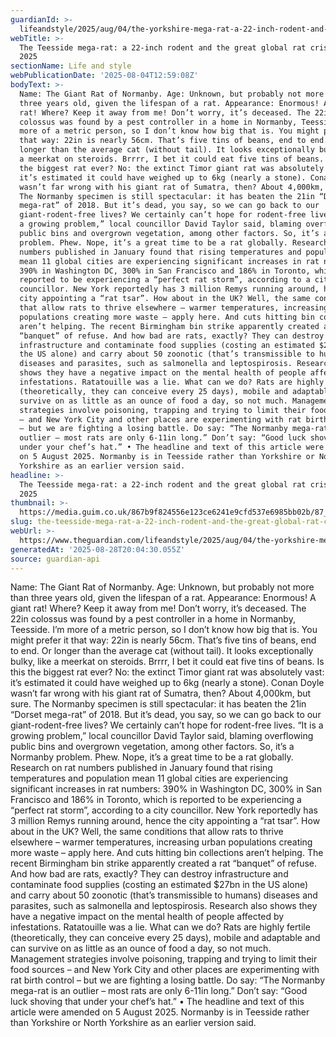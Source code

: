 ```yaml
---
guardianId: >-
  lifeandstyle/2025/aug/04/the-yorkshire-mega-rat-a-22-inch-rodent-and-the-great-global-rat-crisis-of-2025
webTitle: >-
  The Teesside mega-rat: a 22-inch rodent and the great global rat crisis of
  2025
sectionName: Life and style
webPublicationDate: '2025-08-04T12:59:08Z'
bodyText: >-
  Name: The Giant Rat of Normanby. Age: Unknown, but probably not more than
  three years old, given the lifespan of a rat. Appearance: Enormous! A giant
  rat! Where? Keep it away from me! Don’t worry, it’s deceased. The 22in
  colossus was found by a pest controller in a home in Normanby, Teesside. I’m
  more of a metric person, so I don’t know how big that is. You might prefer it
  that way: 22in is nearly 56cm. That’s five tins of beans, end to end. Or
  longer than the average cat (without tail). It looks exceptionally bulky, like
  a meerkat on steroids. Brrrr, I bet it could eat five tins of beans. Is this
  the biggest rat ever? No: the extinct Timor giant rat was absolutely vast:
  it’s estimated it could have weighed up to 6kg (nearly a stone). Conan Doyle
  wasn’t far wrong with his giant rat of Sumatra, then? About 4,000km, but sure.
  The Normanby specimen is still spectacular: it has beaten the 21in “Dorset
  mega-rat” of 2018. But it’s dead, you say, so we can go back to our
  giant-rodent-free lives? We certainly can’t hope for rodent-free lives. “It is
  a growing problem,” local councillor David Taylor said, blaming overflowing
  public bins and overgrown vegetation, among other factors. So, it’s a Normanby
  problem. Phew. Nope, it’s a great time to be a rat globally. Research on rat
  numbers published in January found that rising temperatures and population
  mean 11 global cities are experiencing significant increases in rat numbers:
  390% in Washington DC, 300% in San Francisco and 186% in Toronto, which is
  reported to be experiencing a “perfect rat storm”, according to a city
  councillor. New York reportedly has 3 million Remys running around, hence the
  city appointing a “rat tsar”. How about in the UK? Well, the same conditions
  that allow rats to thrive elsewhere – warmer temperatures, increasing urban
  populations creating more waste – apply here. And cuts hitting bin collections
  aren’t helping. The recent Birmingham bin strike apparently created a rat
  “banquet” of refuse. And how bad are rats, exactly? They can destroy
  infrastructure and contaminate food supplies (costing an estimated $27bn in
  the US alone) and carry about 50 zoonotic (that’s transmissible to humans)
  diseases and parasites, such as salmonella and leptospirosis. Research also
  shows they have a negative impact on the mental health of people affected by
  infestations. Ratatouille was a lie. What can we do? Rats are highly fertile
  (theoretically, they can conceive every 25 days), mobile and adaptable and can
  survive on as little as an ounce of food a day, so not much. Management
  strategies involve poisoning, trapping and trying to limit their food sources
  – and New York City and other places are experimenting with rat birth control
  – but we are fighting a losing battle. Do say: “The Normanby mega-rat is an
  outlier – most rats are only 6-11in long.” Don’t say: “Good luck shoving that
  under your chef’s hat.” • The headline and text of this article were amended
  on 5 August 2025. Normanby is in Teesside rather than Yorkshire or North
  Yorkshire as an earlier version said.
headline: >-
  The Teesside mega-rat: a 22-inch rodent and the great global rat crisis of
  2025
thumbnail: >-
  https://media.guim.co.uk/867b9f824556e123ce6241e9cfd537e6985bb02b/87_0_4266_3412/500.jpg
slug: the-teesside-mega-rat-a-22-inch-rodent-and-the-great-global-rat-crisis-of-2025
webUrl: >-
  https://www.theguardian.com/lifeandstyle/2025/aug/04/the-yorkshire-mega-rat-a-22-inch-rodent-and-the-great-global-rat-crisis-of-2025
generatedAt: '2025-08-28T20:04:30.055Z'
source: guardian-api
---
```

Name: The Giant Rat of Normanby. Age: Unknown, but probably not more than three years old, given the lifespan of a rat. Appearance: Enormous! A giant rat! Where? Keep it away from me! Don’t worry, it’s deceased. The 22in colossus was found by a pest controller in a home in Normanby, Teesside. I’m more of a metric person, so I don’t know how big that is. You might prefer it that way: 22in is nearly 56cm. That’s five tins of beans, end to end. Or longer than the average cat (without tail). It looks exceptionally bulky, like a meerkat on steroids. Brrrr, I bet it could eat five tins of beans. Is this the biggest rat ever? No: the extinct Timor giant rat was absolutely vast: it’s estimated it could have weighed up to 6kg (nearly a stone). Conan Doyle wasn’t far wrong with his giant rat of Sumatra, then? About 4,000km, but sure. The Normanby specimen is still spectacular: it has beaten the 21in “Dorset mega-rat” of 2018. But it’s dead, you say, so we can go back to our giant-rodent-free lives? We certainly can’t hope for rodent-free lives. “It is a growing problem,” local councillor David Taylor said, blaming overflowing public bins and overgrown vegetation, among other factors. So, it’s a Normanby problem. Phew. Nope, it’s a great time to be a rat globally. Research on rat numbers published in January found that rising temperatures and population mean 11 global cities are experiencing significant increases in rat numbers: 390% in Washington DC, 300% in San Francisco and 186% in Toronto, which is reported to be experiencing a “perfect rat storm”, according to a city councillor. New York reportedly has 3 million Remys running around, hence the city appointing a “rat tsar”. How about in the UK? Well, the same conditions that allow rats to thrive elsewhere – warmer temperatures, increasing urban populations creating more waste – apply here. And cuts hitting bin collections aren’t helping. The recent Birmingham bin strike apparently created a rat “banquet” of refuse. And how bad are rats, exactly? They can destroy infrastructure and contaminate food supplies (costing an estimated $27bn in the US alone) and carry about 50 zoonotic (that’s transmissible to humans) diseases and parasites, such as salmonella and leptospirosis. Research also shows they have a negative impact on the mental health of people affected by infestations. Ratatouille was a lie. What can we do? Rats are highly fertile (theoretically, they can conceive every 25 days), mobile and adaptable and can survive on as little as an ounce of food a day, so not much. Management strategies involve poisoning, trapping and trying to limit their food sources – and New York City and other places are experimenting with rat birth control – but we are fighting a losing battle. Do say: “The Normanby mega-rat is an outlier – most rats are only 6-11in long.” Don’t say: “Good luck shoving that under your chef’s hat.” • The headline and text of this article were amended on 5 August 2025. Normanby is in Teesside rather than Yorkshire or North Yorkshire as an earlier version said.
